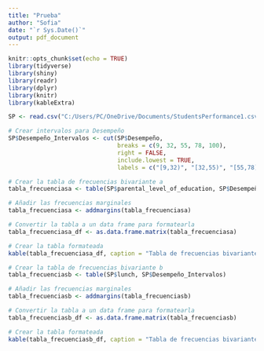 ```yaml
---
title: "Prueba"
author: "Sofia"
date: "`r Sys.Date()`"
output: pdf_document
---
```


```r
knitr::opts_chunk$set(echo = TRUE)
library(tidyverse)
library(shiny)
library(readr)
library(dplyr)
library(knitr)
library(kableExtra)

SP <- read.csv("C:/Users/PC/OneDrive/Documents/StudentsPerformance1.csv")
```


```r
# Crear intervalos para Desempeño
SP$Desempeño_Intervalos <- cut(SP$Desempeño, 
                               breaks = c(9, 32, 55, 78, 100), 
                               right = FALSE,
                               include.lowest = TRUE,
                               labels = c("[9,32)", "[32,55)", "[55,78)", "[78,100]"))

```

```r
# Crear la tabla de frecuencias bivariante a
tabla_frecuenciasa <- table(SP$parental_level_of_education, SP$Desempeño_Intervalos)

# Añadir las frecuencias marginales
tabla_frecuenciasa <- addmargins(tabla_frecuenciasa)

# Convertir la tabla a un data frame para formatearla
tabla_frecuenciasa_df <- as.data.frame.matrix(tabla_frecuenciasa)

# Crear la tabla formateada
kable(tabla_frecuenciasa_df, caption = "Tabla de frecuencias bivariante: Desempeño En Comparación al Nivel Educativo de los Padres", format = "latex")
```

```r
# Crear la tabla de frecuencias bivariante b
tabla_frecuenciasb <- table(SP$lunch, SP$Desempeño_Intervalos)

# Añadir las frecuencias marginales
tabla_frecuenciasb <- addmargins(tabla_frecuenciasb)

# Convertir la tabla a un data frame para formatearla
tabla_frecuenciasb_df <- as.data.frame.matrix(tabla_frecuenciasb)

# Crear la tabla formateada
kable(tabla_frecuenciasb_df, caption = "Tabla de frecuencias bivariante: Desempeño En Comparación al Tipo de Almuerzo", format = "latex")
```

